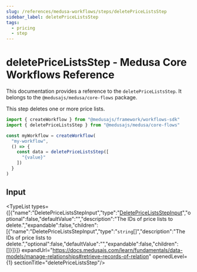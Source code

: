 ```yaml
---
slug: /references/medusa-workflows/steps/deletePriceListsStep
sidebar_label: deletePriceListsStep
tags:
  - pricing
  - step
---
```



# deletePriceListsStep - Medusa Core Workflows Reference

This documentation provides a reference to the `deletePriceListsStep`. It belongs to the `@medusajs/medusa/core-flows` package.

This step deletes one or more price lists.

```ts title="src/workflows/my-workflow.ts"
import { createWorkflow } from "@medusajs/framework/workflows-sdk"
import { deletePriceListsStep } from "@medusajs/medusa/core-flows"

const myWorkflow = createWorkflow(
  "my-workflow",
  () => {
    const data = deletePriceListsStep([
      "{value}"
    ])
  }
)
```
  

## Input

<TypeList types={[{"name":"DeletePriceListsStepInput","type":"[DeletePriceListsStepInput](../../../../types/core_flows.DeletePriceListsStepInput/page.mdx)","optional":false,"defaultValue":"","description":"The IDs of price lists to delete.","expandable":false,"children":[{"name":"DeletePriceListsStepInput","type":"`string`[]","description":"The IDs of price lists to delete.","optional":false,"defaultValue":"","expandable":false,"children":[]}]}]} expandUrl="https://docs.medusajs.com/learn/fundamentals/data-models/manage-relationships#retrieve-records-of-relation" openedLevel={1} sectionTitle="deletePriceListsStep"/>
